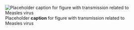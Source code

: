![Placeholder __caption__ for figure with transmission related to Measles virus](/img/placeholder.jpg)